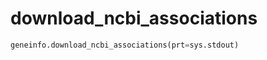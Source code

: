 # download_ncbi_associations { #geneinfo.download_ncbi_associations }

```python
geneinfo.download_ncbi_associations(prt=sys.stdout)
```

